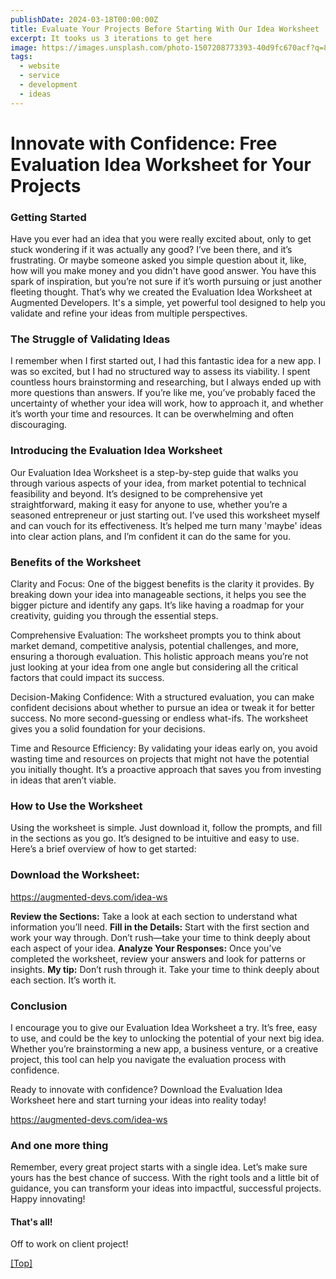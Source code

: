 ```yaml
---
publishDate: 2024-03-18T00:00:00Z
title: Evaluate Your Projects Before Starting With Our Idea Worksheet
excerpt: It tooks us 3 iterations to get here
image: https://images.unsplash.com/photo-1507208773393-40d9fc670acf?q=80&w=3087&auto=format&fit=crop&ixlib=rb-4.0.3&ixid=M3wxMjA3fDB8MHxwaG90by1wYWdlfHx8fGVufDB8fHx8fA%3D%3D
tags:
  - website
  - service
  - development
  - ideas
---
```


# Innovate with Confidence: Free Evaluation Idea Worksheet for Your Projects

### Getting Started

Have you ever had an idea that you were really excited about, only to get stuck wondering if it was actually any good? I’ve been there, and it’s frustrating. Or maybe someone asked you simple question about it, like, how will you make money and you didn't have good answer. You have this spark of inspiration, but you’re not sure if it’s worth pursuing or just another fleeting thought. That’s why we created the Evaluation Idea Worksheet at Augmented Developers. It's a simple, yet powerful tool designed to help you validate and refine your ideas from multiple perspectives.

### The Struggle of Validating Ideas

I remember when I first started out, I had this fantastic idea for a new app. I was so excited, but I had no structured way to assess its viability. I spent countless hours brainstorming and researching, but I always ended up with more questions than answers. If you’re like me, you’ve probably faced the uncertainty of whether your idea will work, how to approach it, and whether it’s worth your time and resources. It can be overwhelming and often discouraging.

### Introducing the Evaluation Idea Worksheet

Our Evaluation Idea Worksheet is a step-by-step guide that walks you through various aspects of your idea, from market potential to technical feasibility and beyond. It’s designed to be comprehensive yet straightforward, making it easy for anyone to use, whether you’re a seasoned entrepreneur or just starting out. I’ve used this worksheet myself and can vouch for its effectiveness. It’s helped me turn many 'maybe' ideas into clear action plans, and I’m confident it can do the same for you.

### Benefits of the Worksheet

Clarity and Focus: One of the biggest benefits is the clarity it provides. By breaking down your idea into manageable sections, it helps you see the bigger picture and identify any gaps. It’s like having a roadmap for your creativity, guiding you through the essential steps.

Comprehensive Evaluation: The worksheet prompts you to think about market demand, competitive analysis, potential challenges, and more, ensuring a thorough evaluation. This holistic approach means you’re not just looking at your idea from one angle but considering all the critical factors that could impact its success.

Decision-Making Confidence: With a structured evaluation, you can make confident decisions about whether to pursue an idea or tweak it for better success. No more second-guessing or endless what-ifs. The worksheet gives you a solid foundation for your decisions.

Time and Resource Efficiency: By validating your ideas early on, you avoid wasting time and resources on projects that might not have the potential you initially thought. It’s a proactive approach that saves you from investing in ideas that aren’t viable.

### How to Use the Worksheet
Using the worksheet is simple. Just download it, follow the prompts, and fill in the sections as you go. It’s designed to be intuitive and easy to use. Here’s a brief overview of how to get started:

### Download the Worksheet: 

https://augmented-devs.com/idea-ws

**Review the Sections:** Take a look at each section to understand what information you’ll need.
**Fill in the Details:** Start with the first section and work your way through. Don’t rush—take your time to think deeply about each aspect of your idea.
**Analyze Your Responses:** Once you’ve completed the worksheet, review your answers and look for patterns or insights.
**My tip:** Don’t rush through it. Take your time to think deeply about each section. It’s worth it.

### Conclusion

I encourage you to give our Evaluation Idea Worksheet a try. It’s free, easy to use, and could be the key to unlocking the potential of your next big idea. Whether you’re brainstorming a new app, a business venture, or a creative project, this tool can help you navigate the evaluation process with confidence.

Ready to innovate with confidence? Download the Evaluation Idea Worksheet here and start turning your ideas into reality today!

https://augmented-devs.com/idea-ws

### And one more thing
Remember, every great project starts with a single idea. Let’s make sure yours has the best chance of success. With the right tools and a little bit of guidance, you can transform your ideas into impactful, successful projects. Happy innovating!

#### That's all!

Off to work on client project!

[[Top]](#top)
